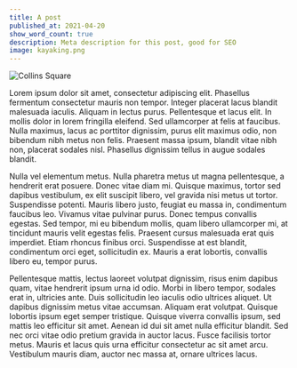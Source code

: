 ```yaml
---
title: A post
published_at: 2021-04-20
show_word_count: true
description: Meta description for this post, good for SEO
image: kayaking.png
---
```


<Image wide file="collins-square.jpg" alt="Collins Square" />

Lorem ipsum dolor sit amet, consectetur adipiscing elit. Phasellus fermentum consectetur mauris non tempor. Integer placerat lacus blandit malesuada iaculis. Aliquam in lectus purus. Pellentesque et lacus elit. In mollis dolor in lorem fringilla eleifend. Sed ullamcorper at felis at faucibus. Nulla maximus, lacus ac porttitor dignissim, purus elit maximus odio, non bibendum nibh metus non felis. Praesent massa ipsum, blandit vitae nibh non, placerat sodales nisl. Phasellus dignissim tellus in augue sodales blandit.

Nulla vel elementum metus. Nulla pharetra metus ut magna pellentesque, a hendrerit erat posuere. Donec vitae diam mi. Quisque maximus, tortor sed dapibus vestibulum, ex elit suscipit libero, vel gravida nisi metus ut tortor. Suspendisse potenti. Mauris libero justo, feugiat eu massa in, condimentum faucibus leo. Vivamus vitae pulvinar purus. Donec tempus convallis egestas. Sed tempor, mi eu bibendum mollis, quam libero ullamcorper mi, at tincidunt mauris velit egestas felis. Praesent cursus malesuada erat quis imperdiet. Etiam rhoncus finibus orci. Suspendisse at est blandit, condimentum orci eget, sollicitudin ex. Mauris a erat lobortis, convallis libero eu, tempor purus.

<ImageExternal
  src="https://upload.wikimedia.org/wikipedia/commons/0/07/The_Horse_in_Motion-anim.gif"
  alt="CS: Go"
  width={340}
  height={230}
/>

Pellentesque mattis, lectus laoreet volutpat dignissim, risus enim dapibus quam, vitae hendrerit ipsum urna id odio. Morbi in libero tempor, sodales erat in, ultricies ante. Duis sollicitudin leo iaculis odio ultrices aliquet. Ut dapibus dignissim metus vitae accumsan. Aliquam erat volutpat. Quisque lobortis ipsum eget semper tristique. Quisque viverra convallis ipsum, sed mattis leo efficitur sit amet. Aenean id dui sit amet nulla efficitur blandit. Sed nec orci vitae odio pretium gravida in auctor lacus. Fusce facilisis tortor metus. Mauris et lacus quis urna efficitur consectetur ac sit amet arcu. Vestibulum mauris diam, auctor nec massa at, ornare ultrices lacus.
